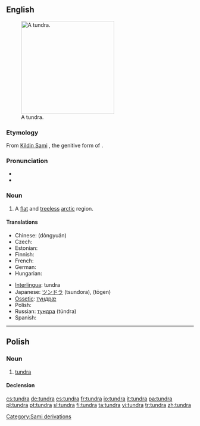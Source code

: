 {{also|Tundra}}
{{was wotd|2006|December|24}}
==English==
{{wikipedia}}
[[Image:Wrangel Island tundra.jpg|thumb|250px|A tundra.]]

===Etymology===
From [[Kildin Sami]] {{term||tū̄ndra}}, the genitive form of {{term|тӯндар||treeless plain|tr=tūndar|sc=Cyrl}}.

===Pronunciation===
* {{IPA|/ˈtʌndɹə/}}
* {{audio|en-us-tundra.ogg|Audio (US)}}

===Noun===
{{en-noun}}

# A [[flat]] and [[treeless]] [[arctic]] region.

====Translations====
{{trans-top|flat treeless arctic region}}
* Chinese: {{Hani|[[冻原]]}} (dòngyuán)
* Czech: {{t|cs|tundra|f}}
* Estonian: {{t|et|tundra}}
* Finnish: {{t|fi|tundra}}
* French: {{t+|fr|toundra|f}}
* German: {{t-|de|Tundra|f}}
* Hungarian: {{t-|hu|tundra}}
{{trans-mid}}
* [[Interlingua]]: tundra
* Japanese: [[ツンドラ]] (tsundora), {{Jpan|[[凍原]]}} (tōgen)
* [[Ossetic]]: [[тундрæ]]
* Polish: {{t+|pl|tundra|f}}
* Russian: [[тундра]] (túndra) {{f}}
* Spanish: {{t|es|tundra|f}}
{{trans-bottom}}

[[Category:Sami derivations]]

----

==Polish==
{{wikipedia|lang=pl}}

===Noun===
{{infl|pl|noun|g=f}}

# [[#English|tundra]]

====Declension====
{{pl-decl-noun-f|tund|r}}

[[cs:tundra]]
[[de:tundra]]
[[es:tundra]]
[[fr:tundra]]
[[io:tundra]]
[[it:tundra]]
[[pa:tundra]]
[[pl:tundra]]
[[pt:tundra]]
[[sl:tundra]]
[[fi:tundra]]
[[ta:tundra]]
[[vi:tundra]]
[[tr:tundra]]
[[zh:tundra]]